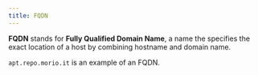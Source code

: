 ```yaml
---
title: FQDN
---
```


**FQDN** stands for **Fully Qualified Domain Name**, a name the specifies the exact location of a host by combining hostname and domain name.

`apt.repo.morio.it` is an example of an FQDN.
